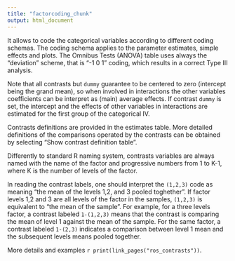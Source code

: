 ```yaml
---
title: "factorcoding_chunk"
output: html_document
---
```


It allows to code the categorical variables according to different coding schemas. The coding schema applies to the parameter estimates, simple effects and plots. The Omnibus Tests (ANOVA) table uses always the "deviation" scheme, that is "-1 0 1" coding, which results in a correct Type III analysis.

Note that all contrasts but `dummy` guarantee to be centered to zero (intercept being the grand mean), so when involved in interactions the other variables coefficients can be interpret as (main) average effects. If contrast `dummy` is set, the intercept and the effects of other variables in interactions are estimated for the first group of the categorical IV.  

Contrasts definitions are provided in the estimates table. More detailed definitions of the comparisons operated by the contrasts can be obtained by selecting "Show contrast definition table". 

Differently to standard R naming system, contrasts variables are always named with the name of the factor and progressive numbers from 1 to K-1, where K is the number of levels of the factor.

In reading the contrast labels, one should interpret the `(1,2,3)` code as meaning "the mean of the levels 1,2, and 3 pooled toghether". If factor levels 1,2 and 3 are all levels of the factor in the samples, `(1,2,3)` is equivalent to "the mean of the sample". For example, for a three levels factor, a contrast labeled `1-(1,2,3)` means that the contrast is comparing the mean of level 1 against the mean of the sample. For the same factor, a contrast labeled `1-(2,3)` indicates a comparison between level 1 mean and the subsequent levels means pooled together.

More details and examples `r print(link_pages("ros_contrasts"))`.
